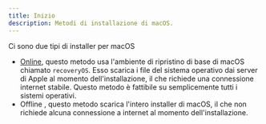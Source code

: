 ```yaml
---
title: Inizio
description: Metodi di installazione di macOS.
---
```



Ci sono due tipi di installer per macOS

- [Online](/it/guides/hackintosh/gathering-files/installer/online/), questo metodo usa l'ambiente di ripristino di base di macOS chiamato `recoveryOS`. Esso scarica i file del sistema operativo dai server di Apple al momento dell'installazione, il che richiede una connessione internet stabile. Questo metodo è fattibile su semplicemente tutti i sistemi operativi.
- Offline <Badge text="TODO" variant="note"/>, questo metodo scarica l'intero installer di macOS, il che non richiede alcuna connessione a internet al momento dell'installazione.
